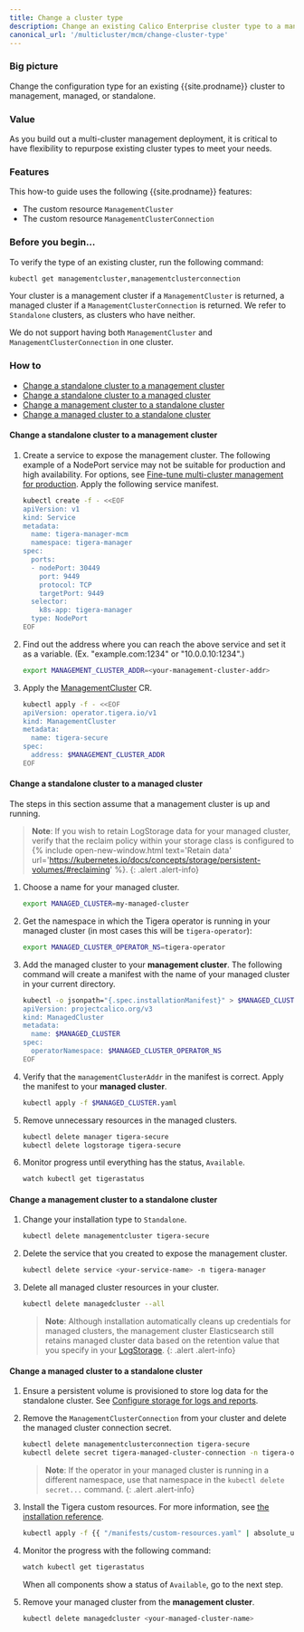 ```yaml
---
title: Change a cluster type
description: Change an existing Calico Enterprise cluster type to a management cluster, a managed cluster, or standalone. 
canonical_url: '/multicluster/mcm/change-cluster-type'
---
```


### Big picture

Change the configuration type for an existing {{site.prodname}} cluster to management, managed, or standalone. 

### Value

As you build out a multi-cluster management deployment, it is critical to have flexibility to repurpose existing cluster types to meet your needs. 

### Features

This how-to guide uses the following {{site.prodname}} features:

- The custom resource `ManagementCluster`
- The custom resource `ManagementClusterConnection`

### Before you begin…

To verify the type of an existing cluster, run the following command:
```bash
kubectl get managementcluster,managementclusterconnection
```
Your cluster is a management cluster if a `ManagementCluster` is returned, a managed cluster if a `ManagementClusterConnection` is returned. 
We refer to `Standalone` clusters, as clusters who have neither.

We do not support having both `ManagementCluster` and `ManagementClusterConnection` in one cluster. 

### How to
- [Change a standalone cluster to a management cluster](#change-a-standalone-cluster-to-a-management-cluster)
- [Change a standalone cluster to a managed cluster](#change-a-standalone-cluster-to-a-managed-cluster)
- [Change a management cluster to a standalone cluster](#change-a-management-cluster-to-a-standalone-cluster)
- [Change a managed cluster to a standalone cluster](#change-a-managed-cluster-to-a-standalone-cluster)

#### Change a standalone cluster to a management cluster

1. Create a service to expose the management cluster. 
   The following example of a NodePort service may not be suitable for production and high availability. For options, see [Fine-tune multi-cluster management for production]({{site.baseurl}}/multicluster/mcm/fine-tune-deployment).
   Apply the following service manifest.

   ```bash
   kubectl create -f - <<EOF
   apiVersion: v1
   kind: Service
   metadata:
     name: tigera-manager-mcm
     namespace: tigera-manager
   spec:
     ports:
     - nodePort: 30449
       port: 9449
       protocol: TCP
       targetPort: 9449
     selector:
       k8s-app: tigera-manager
     type: NodePort
   EOF
   ```

1. Find out the address where you can reach the above service and set it as a variable. (Ex. "example.com:1234" or "10.0.0.10:1234".)
   ```bash
   export MANAGEMENT_CLUSTER_ADDR=<your-management-cluster-addr>
   ```

1. Apply the [ManagementCluster]({{site.baseurl}}/reference/installation/api) CR.

   ```bash
   kubectl apply -f - <<EOF
   apiVersion: operator.tigera.io/v1
   kind: ManagementCluster
   metadata:
     name: tigera-secure
   spec:
     address: $MANAGEMENT_CLUSTER_ADDR
   EOF
   ```

   
#### Change a standalone cluster to a managed cluster

The steps in this section assume that a management cluster is up and running.

>**Note**: If you wish to retain LogStorage data for your managed cluster, verify that the reclaim policy within your storage class is configured to {% include open-new-window.html text='Retain data' url='https://kubernetes.io/docs/concepts/storage/persistent-volumes/#reclaiming' %}.
{: .alert .alert-info}

1. Choose a name for your managed cluster.
   ```bash
   export MANAGED_CLUSTER=my-managed-cluster
   ```

1. Get the namespace in which the Tigera operator is running in your managed cluster (in most cases this will be `tigera-operator`):
   ```bash
   export MANAGED_CLUSTER_OPERATOR_NS=tigera-operator
   ```

1. Add the managed cluster to your **management cluster**. The following command will
   create a manifest with the name of your managed cluster in your current directory.
   ```bash
   kubectl -o jsonpath="{.spec.installationManifest}" > $MANAGED_CLUSTER.yaml create -f - <<EOF
   apiVersion: projectcalico.org/v3
   kind: ManagedCluster
   metadata:
     name: $MANAGED_CLUSTER
   spec:
     operatorNamespace: $MANAGED_CLUSTER_OPERATOR_NS
   EOF
   ```
1. Verify that the `managementClusterAddr` in the manifest is correct. Apply the manifest to your **managed cluster**.
   ```bash
   kubectl apply -f $MANAGED_CLUSTER.yaml
   ```
1. Remove unnecessary resources in the managed clusters.
   ```bash
   kubectl delete manager tigera-secure
   kubectl delete logstorage tigera-secure
   ```
1. Monitor progress until everything has the status, `Available`.
   ```bash
   watch kubectl get tigerastatus
   ```

#### Change a management cluster to a standalone cluster

1. Change your installation type to `Standalone`.
   ```bash
   kubectl delete managementcluster tigera-secure
   ```
1. Delete the service that you created to expose the management cluster.
   ```bash
   kubectl delete service <your-service-name> -n tigera-manager
   ```
1. Delete all managed cluster resources in your cluster.
   ```bash
   kubectl delete managedcluster --all
   ```
   >**Note**: Although installation automatically cleans up credentials for managed clusters, the management cluster Elasticsearch still retains managed cluster data based on the retention value that you specify in your [LogStorage]({{site.baseurl}}/reference/installation/api).
   {: .alert .alert-info}

#### Change a managed cluster to a standalone cluster

1. Ensure a persistent volume is provisioned to store log data for the standalone cluster. 
  See [Configure storage for logs and reports]({{site.baseurl}}/getting-started/create-storage).

1. Remove the `ManagementClusterConnection` from your cluster and delete the managed cluster connection secret.
   ```bash
   kubectl delete managementclusterconnection tigera-secure
   kubectl delete secret tigera-managed-cluster-connection -n tigera-operator
   ```
   >**Note**: If the operator in your managed cluster is running in a different namespace, use that namespace in the `kubectl delete secret...` command.
   {: .alert .alert-info}

1. Install the Tigera custom resources. 
   For more information, see [the installation reference]({{site.baseurl}}/reference/installation/api).
   ```bash
   kubectl apply -f {{ "/manifests/custom-resources.yaml" | absolute_url }}
   ```
1. Monitor the progress with the following command:
   ```bash
   watch kubectl get tigerastatus
   ```
   When all components show a status of `Available`, go to the next step.
1. Remove your managed cluster from the **management cluster**.
   ```bash
   kubectl delete managedcluster <your-managed-cluster-name>
   ```
